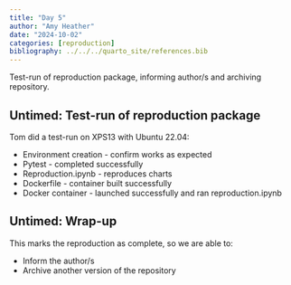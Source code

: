 ```yaml
---
title: "Day 5"
author: "Amy Heather"
date: "2024-10-02"
categories: [reproduction]
bibliography: ../../../quarto_site/references.bib
---
```


::: {.callout-note}

Test-run of reproduction package, informing author/s and archiving repository.

:::

## Untimed: Test-run of reproduction package

Tom did a test-run on XPS13 with Ubuntu 22.04:

* Environment creation - confirm works as expected
* Pytest - completed successfully
* Reproduction.ipynb - reproduces charts
* Dockerfile - container built successfully
* Docker container - launched successfully and ran reproduction.ipynb

## Untimed: Wrap-up

This marks the reproduction as complete, so we are able to:

* Inform the author/s
* Archive another version of the repository